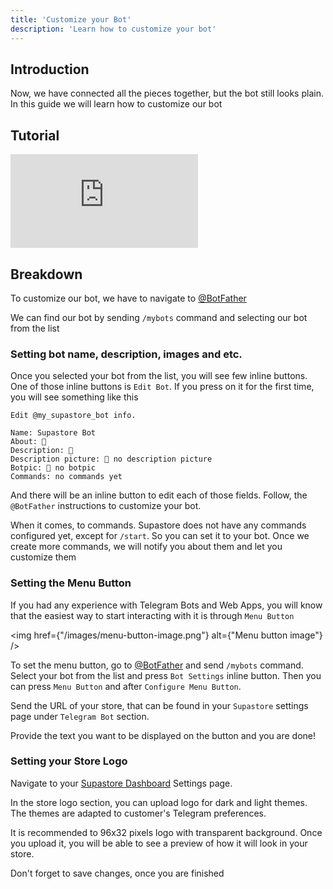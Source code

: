 ```yaml
---
title: 'Customize your Bot'
description: 'Learn how to customize your bot'
---
```


## Introduction

Now, we have connected all the pieces together, but the bot still looks plain. In this guide we will learn how to customize our bot

## Tutorial

<iframe
  src="https://www.loom.com/embed/a15d350768df40a382fdc6c25de2c201?sid=4f05054c-1341-425d-a827-53bf4bb72e76"
  frameborder="0"
  webkitallowfullscreen
  mozallowfullscreen
  allowfullscreen
  className="w-full h-full"
></iframe>

## Breakdown

To customize our bot, we have to navigate to [@BotFather](https://t.me/BotFather)

We can find our bot by sending `/mybots` command and selecting our bot from the list

### Setting bot name, description, images and etc.

Once you selected your bot from the list, you will see few inline buttons. One of those inline buttons is `Edit Bot`. If you press on it for the first time, you will see something like this

```plaintext
Edit @my_supastore_bot info.

Name: Supastore Bot
About: 🚫
Description: 🚫
Description picture: 🚫 no description picture
Botpic: 🚫 no botpic
Commands: no commands yet
```

And there will be an inline button to edit each of those fields. Follow, the `@BotFather` instructions to customize your bot.

When it comes, to commands. Supastore does not have any commands configured yet, except for `/start`. So you can set it to your bot. Once we create more commands, we will notify you about them and let you customize them


### Setting the Menu Button

If you had any experience with Telegram Bots and Web Apps, you will know that the easiest way to start interacting with it is through `Menu Button`

<img
    href={"/images/menu-button-image.png"}
    alt={"Menu button image"}
/>

To set the menu button, go to [@BotFather](https://t.me/BotFather) and send `/mybots` command. Select your bot from the list and press `Bot Settings` inline button. Then you can press `Menu Button` and after `Configure Menu Button`.

Send the URL of your store, that can be found in your `Supastore` settings page under `Telegram Bot` section.

Provide the text you want to be displayed on the button and you are done!


### Setting your Store Logo

Navigate to your [Supastore Dashboard](https://admin.ditch-concept.com) Settings page.

In the store logo section, you can upload logo for dark and light themes. The themes are adapted to customer's Telegram preferences.

It is recommended to 96x32 pixels logo with transparent background. Once you upload it, you will be able to see a preview of how it will look in your store.

Don't forget to save changes, once you are finished







